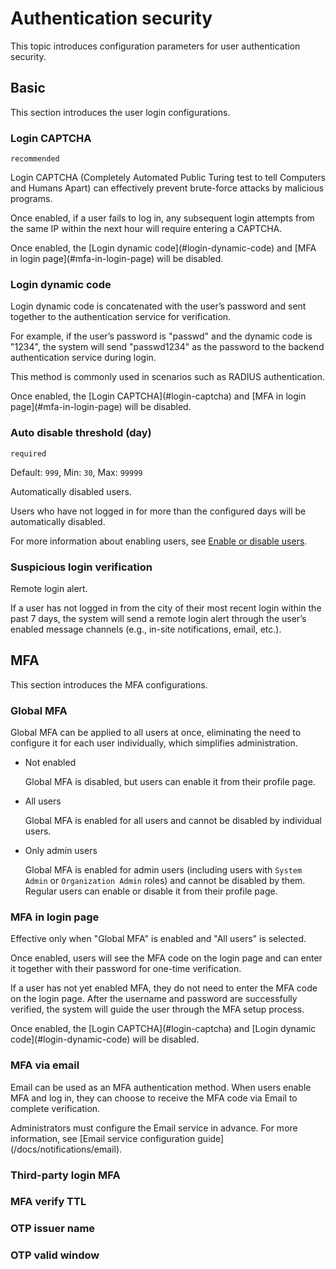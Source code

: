 # Authentication security

This topic introduces configuration parameters for user authentication security.

## Basic
This section introduces the user login configurations.

### Login CAPTCHA

`recommended`

Login CAPTCHA (Completely Automated Public Turing test to tell Computers and Humans Apart) can effectively prevent brute-force attacks by malicious programs.

Once enabled, if a user fails to log in, any subsequent login attempts from the same IP within the next hour will require entering a CAPTCHA.

<Alert type="note">
Once enabled, the [Login dynamic code](#login-dynamic-code) and [MFA in login page](#mfa-in-login-page) will be disabled.
</Alert>

### Login dynamic code

Login dynamic code is concatenated with the user’s password and sent together to the authentication service for verification.

For example, if the user’s password is "passwd" and the dynamic code is "1234", the system will send "passwd1234" as the password to the backend authentication service during login.

This method is commonly used in scenarios such as RADIUS authentication.

<Alert type="note">
Once enabled, the [Login CAPTCHA](#login-captcha) and [MFA in login page](#mfa-in-login-page) will be disabled.
</Alert>

### Auto disable threshold (day)

`required`

Default: `999`, Min: `30`, Max: `99999`

Automatically disabled users. 

Users who have not logged in for more than the configured days will be automatically disabled.

For more information about enabling users, see [Enable or disable users](/docs/users/enable-disable-users).

### Suspicious login verification

Remote login alert. 

If a user has not logged in from the city of their most recent login within the past 7 days, the system will send a remote login alert through the user’s enabled message channels (e.g., in-site notifications, email, etc.).

## MFA

This section introduces the MFA configurations.

### Global MFA

Global MFA can be applied to all users at once, eliminating the need to configure it for each user individually, which simplifies administration.

- Not enabled

  Global MFA is disabled, but users can enable it from their profile page.

- All users

  Global MFA is enabled for all users and cannot be disabled by individual users.

- Only admin users

  Global MFA is enabled for admin users (including users with `System Admin` or `Organization Admin` roles) and cannot be disabled by them. Regular users can enable or disable it from their profile page.

### MFA in login page

Effective only when "Global MFA" is enabled and "All users" is selected.

Once enabled, users will see the MFA code on the login page and can enter it together with their password for one-time verification.

If a user has not yet enabled MFA, they do not need to enter the MFA code on the login page. After the username and password are successfully verified, the system will guide the user through the MFA setup process.

<Alert type="note">
Once enabled, the [Login CAPTCHA](#login-captcha) and [Login dynamic code](#login-dynamic-code) will be disabled.
</Alert>

### MFA via email

Email can be used as an MFA authentication method. When users enable MFA and log in, they can choose to receive the MFA code via Email to complete verification.

<Alert>
Administrators must configure the Email service in advance. For more information, see [Email service configuration guide](/docs/notifications/email).
</Alert>

### Third-party login MFA
### MFA verify TTL
### OTP issuer name
### OTP valid window

